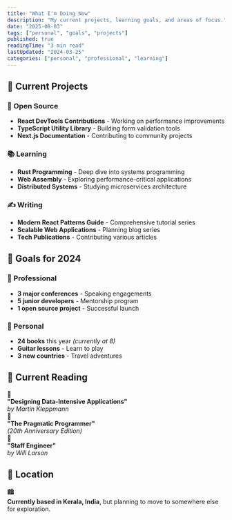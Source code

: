 ```yaml
---
title: "What I'm Doing Now"
description: "My current projects, learning goals, and areas of focus."
date: "2025-08-03"
tags: ["personal", "goals", "projects"]
published: true
readingTime: "3 min read"
lastUpdated: "2024-03-25"
categories: ["personal", "professional", "learning"]
---
```


## 🚀 Current Projects

<div className="grid gap-6 mb-8">
  <div className="border-l-4 border-green-500 pl-4 py-2">
    <h3>🌟 Open Source</h3>
    <ul>
      <li><strong>React DevTools Contributions</strong> - Working on performance improvements</li>
      <li><strong>TypeScript Utility Library</strong> - Building form validation tools</li>
      <li><strong>Next.js Documentation</strong> - Contributing to community projects</li>
    </ul>
  </div>

  <div className="border-l-4 border-yellow-500 pl-4 py-2">
    <h3>📚 Learning</h3>
    <ul>
      <li><strong>Rust Programming</strong> - Deep dive into systems programming</li>
      <li><strong>Web Assembly</strong> - Exploring performance-critical applications</li>
      <li><strong>Distributed Systems</strong> - Studying microservices architecture</li>
    </ul>
  </div>

  <div className="border-l-4 border-purple-500 pl-4 py-2">
    <h3>✍️ Writing</h3>
    <ul>
      <li><strong>Modern React Patterns Guide</strong> - Comprehensive tutorial series</li>
      <li><strong>Scalable Web Applications</strong> - Planning blog series</li>
      <li><strong>Tech Publications</strong> - Contributing various articles</li>
    </ul>
  </div>
</div>

## 🎯 Goals for 2024

<div className="grid md:grid-cols-2 gap-6 mb-8">
  <div className="p-6 rounded-lg bg-blue-50 dark:bg-blue-900/20 border border-blue-200 dark:border-blue-800">
    <h3>💼 Professional</h3>
    <ul>
      <li><strong>3 major conferences</strong> - Speaking engagements</li>
      <li><strong>5 junior developers</strong> - Mentorship program</li>
      <li><strong>1 open source project</strong> - Successful launch</li>
    </ul>
  </div>

  <div className="p-6 rounded-lg bg-green-50 dark:bg-green-900/20 border border-green-200 dark:border-green-800">
    <h3>🌱 Personal</h3>
    <ul>
      <li><strong>24 books</strong> this year <em>(currently at 8)</em></li>
      <li><strong>Guitar lessons</strong> - Learn to play</li>
      <li><strong>3 new countries</strong> - Travel adventures</li>
    </ul>
  </div>
</div>

## 📖 Current Reading

<div className="space-y-3 mb-8">
  <div className="flex items-center gap-3">
    <span className="text-2xl">📘</span>
    <div>
      <strong>"Designing Data-Intensive Applications"</strong>
      <br />
      <em className="text-gray-600 dark:text-gray-400">by Martin Kleppmann</em>
    </div>
  </div>

  <div className="flex items-center gap-3">
    <span className="text-2xl">📗</span>
    <div>
      <strong>"The Pragmatic Programmer"</strong>
      <br />
      <em className="text-gray-600 dark:text-gray-400">(20th Anniversary Edition)</em>
    </div>
  </div>

  <div className="flex items-center gap-3">
    <span className="text-2xl">📙</span>
    <div>
      <strong>"Staff Engineer"</strong>
      <br />
      <em className="text-gray-600 dark:text-gray-400">by Will Larson</em>
    </div>
  </div>
</div>

## 📍 Location

<div className="p-6 rounded-lg bg-yellow-50 dark:bg-yellow-900/20 border border-yellow-200 dark:border-yellow-800 mb-8">
  <div className="flex items-center gap-3">
    <span className="text-2xl">🏙️</span>
    <div className="text-lg">
      <strong>Currently based in Kerala, India</strong>, but planning to move to somewhere else for exploration.
    </div>
  </div>
</div>
